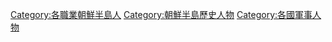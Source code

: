 [[Category:各職業朝鮮半島人|Category:各職業朝鮮半島人]]
[[Category:朝鮮半島歷史人物|Category:朝鮮半島歷史人物]]
[[Category:各國軍事人物|Category:各國軍事人物]]